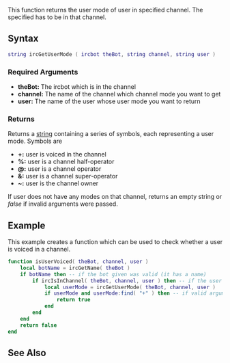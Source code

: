 {{ml_birc}}

This function returns the user mode of user in specified channel. The specified {{ml_birc|ircbot}} has to be in that channel.

==Syntax== 
<syntaxhighlight lang="lua">
string ircGetUserMode ( ircbot theBot, string channel, string user )
</syntaxhighlight> 

===Required Arguments=== 
*'''theBot:''' The ircbot which is in the channel
*'''channel:''' The name of the channel which channel mode you want to get
*'''user:''' The name of the user whose user mode you want to return

===Returns===
Returns a [[/string.md|string]] containing a series of symbols, each representing a user mode. Symbols are
*'''+:''' user is voiced in the channel
*'''%:''' user is a channel half-operator
*'''@:''' user is a channel operator
*'''&:''' user is a channel super-operator
*'''~:''' user is the channel owner
If user does not have any modes on that channel, returns an empty string or ''false'' if invalid arguments were passed.

==Example==
This example creates a function which can be used to check whether a user is voiced in a channel.
<syntaxhighlight lang="lua">
function isUserVoiced( theBot, channel, user )
    local botName = ircGetName( theBot )
    if botName then -- if the bot given was valid (it has a name)
        if ircIsInChannel( theBot, channel, user ) then -- if the user is in channel
            local userMode = ircGetUserMode( theBot, channel, user )
            if userMode and userMode:find( "+" ) then -- if valid arguments were passed, and '+' symbol is found in the user mode
                return true
            end
        end
    end
    return false
end
</syntaxhighlight>

==See Also==
{{ml_birc functions}}